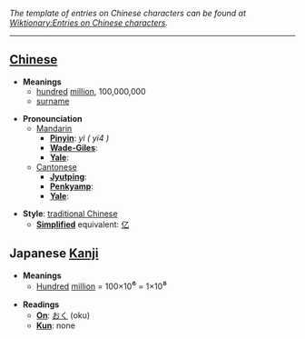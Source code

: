 ''The template of entries on Chinese characters can be found at [[Wiktionary:Entries on Chinese characters]].''

----

== [[Chinese]] ==

*'''Meanings'''
**[[hundred]] [[million]], 100,000,000
**[[surname]]

*'''Pronounciation '''
**[[Mandarin]]
***'''[[Pinyin]]''': ''yì ( yi4 )''
***'''[[Wade-Giles]]''': 
***'''[[Yale]]''': 
**[[Cantonese]]
***'''[[Jyutping]]''': 
***'''[[Penkyamp]]''': 
***'''[[Yale]]''': 

*'''Style''': [[traditional Chinese]]
** '''[[simplified Chinese|Simplified]]''' equivalent: [[亿]]

== Japanese [[Kanji]] ==

*'''Meanings'''
**[[Hundred]] [[million]] = 100×10<big>⁶</big> = 1×10<big>⁸</big>

*'''Readings'''
**'''[[On]]''': [[おく]] (oku)
**'''[[Kun]]''': none
